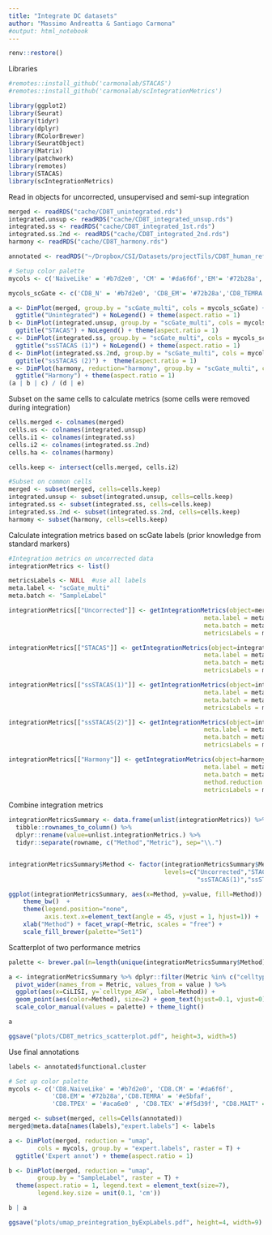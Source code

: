 ```yaml
---
title: "Integrate DC datasets"
author: "Massimo Andreatta & Santiago Carmona"
#output: html_notebook
---
```


```r
renv::restore()
```

Libraries
```r
#remotes::install_github('carmonalab/STACAS')
#remotes::install_github('carmonalab/scIntegrationMetrics')

library(ggplot2)
library(Seurat)
library(tidyr)
library(dplyr)
library(RColorBrewer)
library(SeuratObject)
library(Matrix)
library(patchwork)
library(remotes)
library(STACAS)
library(scIntegrationMetrics)
```

Read in objects for uncorrected, unsupervised and semi-sup integration
```r
merged <- readRDS("cache/CD8T_unintegrated.rds")
integrated.unsup <- readRDS("cache/CD8T_integrated_unsup.rds")
integrated.ss <- readRDS("cache/CD8T_integrated_1st.rds")
integrated.ss.2nd <- readRDS("cache/CD8T_integrated_2nd.rds")
harmony <- readRDS("cache/CD8T_harmony.rds")

annotated <- readRDS("~/Dropbox/CSI/Datasets/projectTils/CD8T_human_ref_v0.2.rds")
```

```r
# Setup color palette
mycols <- c('NaiveLike' = '#b7d2e0', 'CM' = '#da6f6f','EM'= '#72b28a','TEMRA' = '#e5bfaf', 'TPEX' = '#aca6e0' , 'TEX' ='#f5d39f', "MAIT" = '#fdbfd4')

mycols_scGate <- c('CD8_N' = '#b7d2e0', 'CD8_EM'= '#72b28a','CD8_TEMRA' = '#e5bfaf', 'CD8_TPEX' = '#aca6e0' , 'CD8_TEX' ='#f5d39f', "CD8_MAIT" = '#fdbfd4')
```

```r
a <- DimPlot(merged, group.by = "scGate_multi", cols = mycols_scGate) + 
  ggtitle("Unintegrated") + NoLegend() + theme(aspect.ratio = 1)
b <- DimPlot(integrated.unsup, group.by = "scGate_multi", cols = mycols_scGate) + 
  ggtitle("STACAS") + NoLegend() + theme(aspect.ratio = 1)
c <- DimPlot(integrated.ss, group.by = "scGate_multi", cols = mycols_scGate) +
  ggtitle("ssSTACAS (1)") + NoLegend() + theme(aspect.ratio = 1)
d <- DimPlot(integrated.ss.2nd, group.by = "scGate_multi", cols = mycols_scGate) + 
  ggtitle("ssSTACAS (2)") +  theme(aspect.ratio = 1)
e <- DimPlot(harmony, reduction="harmony", group.by = "scGate_multi", cols = mycols_scGate) +
  ggtitle("Harmony") + theme(aspect.ratio = 1)
(a | b | c) / (d | e)
```

Subset on the same cells to calculate metrics (some cells were removed during integration)
```r
cells.merged <- colnames(merged)
cells.us <- colnames(integrated.unsup)
cells.i1 <- colnames(integrated.ss)
cells.i2 <- colnames(integrated.ss.2nd)
cells.ha <- colnames(harmony)

cells.keep <- intersect(cells.merged, cells.i2)

#Subset on common cells
merged <- subset(merged, cells=cells.keep)
integrated.unsup <- subset(integrated.unsup, cells=cells.keep)
integrated.ss <- subset(integrated.ss, cells=cells.keep)
integrated.ss.2nd <- subset(integrated.ss.2nd, cells=cells.keep)
harmomy <- subset(harmony, cells=cells.keep)
```

Calculate integration metrics based on scGate labels (prior knowledge from standard markers)
```r
#Integration metrics on uncorrected data
integrationMetrics <- list()

metricsLabels <- NULL  #use all labels
meta.label <- "scGate_multi"
meta.batch <- "SampleLabel"

integrationMetrics[["Uncorrected"]] <- getIntegrationMetrics(object=merged,
                                                      meta.label = meta.label,
                                                      meta.batch = meta.batch,
                                                      metricsLabels = metricsLabels)

integrationMetrics[["STACAS"]] <- getIntegrationMetrics(object=integrated.unsup,
                                                      meta.label = meta.label,
                                                      meta.batch = meta.batch,
                                                      metricsLabels = metricsLabels)

integrationMetrics[["ssSTACAS(1)"]] <- getIntegrationMetrics(object=integrated.ss,
                                                      meta.label = meta.label,
                                                      meta.batch = meta.batch,
                                                      metricsLabels = metricsLabels)

integrationMetrics[["ssSTACAS(2)"]] <- getIntegrationMetrics(object=integrated.ss.2nd,
                                                      meta.label = meta.label,
                                                      meta.batch = meta.batch,
                                                      metricsLabels = metricsLabels)

integrationMetrics[["Harmony"]] <- getIntegrationMetrics(object=harmony,
                                                      meta.label = meta.label,
                                                      meta.batch = meta.batch,
                                                      method.reduction = "harmony",
                                                      metricsLabels = metricsLabels)

```

Combine integration metrics
```r
integrationMetricsSummary <- data.frame(unlist(integrationMetrics)) %>%
  tibble::rownames_to_column() %>%
  dplyr::rename(value=unlist.integrationMetrics.) %>%
  tidyr::separate(rowname, c("Method","Metric"), sep="\\.")


integrationMetricsSummary$Method <- factor(integrationMetricsSummary$Method,
                                           levels=c("Uncorrected","STACAS",
                                                    "ssSTACAS(1)","ssSTACAS(2)","Harmony"))

ggplot(integrationMetricsSummary, aes(x=Method, y=value, fill=Method)) + geom_bar(stat="identity") + 
    theme_bw()  +
    theme(legend.position="none",
          axis.text.x=element_text(angle = 45, vjust = 1, hjust=1)) +
    xlab("Method") + facet_wrap(~Metric, scales = "free") +
    scale_fill_brewer(palette="Set1")
```


Scatterplot of two performance metrics
```r
palette <- brewer.pal(n=length(unique(integrationMetricsSummary$Method)), name = "Set1")

a <- integrationMetricsSummary %>% dplyr::filter(Metric %in% c("celltype_ASW","CiLISI")) %>%
  pivot_wider(names_from = Metric, values_from = value ) %>%
  ggplot(aes(x=CiLISI, y=`celltype_ASW`, label=Method)) +
  geom_point(aes(color=Method), size=2) + geom_text(hjust=0.1, vjust=0) + 
  scale_color_manual(values = palette) + theme_light()

a

ggsave("plots/CD8T_metrics_scatterplot.pdf", height=3, width=5)
```

Use final annotations

```r
labels <- annotated$functional.cluster

# Set up color palette
mycols <- c('CD8.NaiveLike' = '#b7d2e0', 'CD8.CM' = '#da6f6f',
            'CD8.EM'= '#72b28a','CD8.TEMRA' = '#e5bfaf', 
            'CD8.TPEX' = '#aca6e0' , 'CD8.TEX' ='#f5d39f', "CD8.MAIT" = '#fdbfd4')

merged <- subset(merged, cells=Cells(annotated))
merged@meta.data[names(labels),"expert.labels"] <- labels

a <- DimPlot(merged, reduction = "umap",
        cols = mycols, group.by = "expert.labels", raster = T) +
  ggtitle('Expert annot') + theme(aspect.ratio = 1)

b <- DimPlot(merged, reduction = "umap",
        group.by = "SampleLabel", raster = T) +
  theme(aspect.ratio = 1, legend.text = element_text(size=7),
        legend.key.size = unit(0.1, 'cm'))

b | a

ggsave("plots/umap_preintegration_byExpLabels.pdf", height=4, width=9)

```

